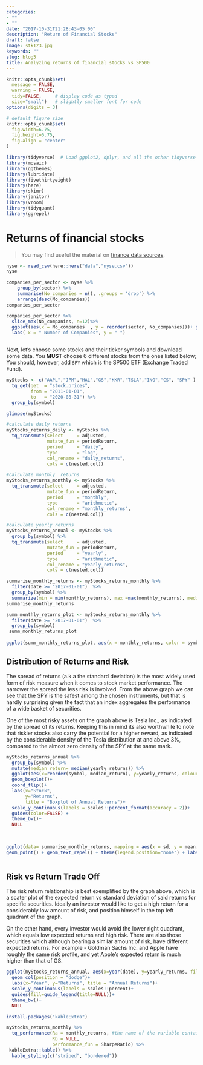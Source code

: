 ```yaml
---
categories:
- ""
- ""
date: "2017-10-31T21:28:43-05:00"
description: "Return of Financial Stocks"
draft: false
image: stk123.jpg
keywords: ""
slug: blog5
title: Analyzing returns of financial stocks vs SP500
---
```



```r
knitr::opts_chunk$set(
  message = FALSE, 
  warning = FALSE, 
  tidy=FALSE,     # display code as typed
  size="small")   # slightly smaller font for code
options(digits = 3)

# default figure size
knitr::opts_chunk$set(
  fig.width=6.75, 
  fig.height=6.75,
  fig.align = "center"
)
```


```r
library(tidyverse)  # Load ggplot2, dplyr, and all the other tidyverse packages
library(mosaic)
library(ggthemes)
library(lubridate)
library(fivethirtyeight)
library(here)
library(skimr)
library(janitor)
library(vroom)
library(tidyquant)
library(ggrepel)
```




# Returns of financial stocks


> You may find useful the material on [finance data sources](https://mam2021.netlify.app/reference/finance_data/). 

```r
nyse <- read_csv(here::here("data","nyse.csv"))
nyse
```


```r

companies_per_sector <- nyse %>%
	group_by(sector) %>%
	summarise(No_companies = n(), .groups = 'drop') %>%
	arrange(desc(No_companies))
companies_per_sector

companies_per_sector %>%
  slice_max(No_companies, n=12)%>%
  ggplot(aes(x = No_companies  , y = reorder(sector, No_companies)))+ geom_col(fill="blue") + 
  labs( x = " Number of Companies", y = " ")



```

Next, let's choose some stocks and their ticker symbols and download some data. You **MUST** choose 6 different stocks from the ones listed below; You should, however, add `SPY` which is the SP500 ETF (Exchange Traded Fund).


```r

myStocks <- c("AAPL","JPM","HAL","GS","KKR","TSLA","ING","CS", "SPY" ) %>%
  tq_get(get  = "stock.prices",
         from = "2011-01-01",
         to   = "2020-08-31") %>%
  group_by(symbol) 

glimpse(myStocks) 
```


```r
#calculate daily returns
myStocks_returns_daily <- myStocks %>%
  tq_transmute(select     = adjusted, 
               mutate_fun = periodReturn, 
               period     = "daily", 
               type       = "log",
               col_rename = "daily_returns",
               cols = c(nested.col))  

#calculate monthly  returns
myStocks_returns_monthly <- myStocks %>%
  tq_transmute(select     = adjusted, 
               mutate_fun = periodReturn, 
               period     = "monthly", 
               type       = "arithmetic",
               col_rename = "monthly_returns",
               cols = c(nested.col)) 

#calculate yearly returns
myStocks_returns_annual <- myStocks %>%
  group_by(symbol) %>%
  tq_transmute(select     = adjusted, 
               mutate_fun = periodReturn, 
               period     = "yearly", 
               type       = "arithmetic",
               col_rename = "yearly_returns",
               cols = c(nested.col))
```


```r

summarise_monthly_returns <- myStocks_returns_monthly %>%
  filter(date >= "2017-01-01")  %>%
  group_by(symbol) %>%
  summarize(min = min(monthly_returns), max =max(monthly_returns), median =median(monthly_returns), mean= mean(monthly_returns), sd=sd(monthly_returns), .groups = 'drop')
summarise_monthly_returns


```

```r

summ_monthly_returns_plot <- myStocks_returns_monthly %>%
  filter(date >= "2017-01-01")  %>%
  group_by(symbol) 
 summ_monthly_returns_plot  
 
ggplot(summ_monthly_returns_plot, aes(x = monthly_returns, color = symbol, fill=symbol))+ geom_density() +labs( x = " Returns", y = " Density")+facet_grid(rows = "symbol", scales = "free_y")

```

## Distribution of Returns and Risk

The spread of returns (a.k.a the standard deviation) is the most widely used form of risk measure when it comes to stock market performance. The narrower the spread the less risk is involved. From the above graph we can see that the SPY is the safest among the chosen instruments, but that is hardly surprising given the fact that an index aggregates the performance of a wide basket of securities. 

One of the most risky assets on the graph above is Tesla Inc., as indicated by the spread of its returns. Keeping this in mind its also worthwhile to note that riskier stocks also carry the potential for a higher reward, as indicated by the considerable density of the Tesla distribution at and above 3%, compared to the almost zero density of the SPY at the same mark.

```r
 
myStocks_returns_annual %>% 
  group_by(symbol) %>% 
  mutate(median_return= median(yearly_returns)) %>% 
  ggplot(aes(x=reorder(symbol, median_return), y=yearly_returns, colour=symbol)) +
  geom_boxplot()+
  coord_flip()+
  labs(x="Stock", 
       y="Returns", 
       title = "Boxplot of Annual Returns")+
  scale_y_continuous(labels = scales::percent_format(accuracy = 2))+
  guides(color=FALSE) +
  theme_bw()+
  NULL
  
  

```


```r

ggplot(data= summarise_monthly_returns, mapping = aes(x = sd, y = mean, color = symbol, label= symbol)) +
geom_point() + geom_text_repel() + theme(legend.position="none") + labs( x = " Risk ", y = " Return")



```

## Risk vs Return Trade Off

The risk return relationship is best exemplified by the graph above, which is a scater plot of the expected return vs standard deviation of said returns for specific securities. Ideally an investor would like to get a high return for a considerably low amount of risk, and position himself in the top left quadrant of the graph. 

On the other hand, every investor would avoid the lower right quadrant, which equals low expected returns and high risk. There are also those securities which although bearing a similar amount of risk, have different expected returns. For example - Goldman Sachs Inc. and Apple have roughly the same risk profile, and yet Apple's expected return is much higher than that of GS.

```r
ggplot(myStocks_returns_annual, aes(x=year(date), y=yearly_returns, fill=symbol)) +
  geom_col(position = "dodge")+
  labs(x="Year", y="Returns", title = "Annual Returns")+
  scale_y_continuous(labels = scales::percent)+
  guides(fill=guide_legend(title=NULL))+
  theme_bw()+
  NULL
```

```r
install.packages("kableExtra")

myStocks_returns_monthly %>% 
  tq_performance(Ra = monthly_returns, #the name of the variable containing the returns of the asset
                 Rb = NULL, 
                 performance_fun = SharpeRatio) %>% 
 kableExtra::kable() %>%
  kable_styling(c("striped", "bordered"))
```


